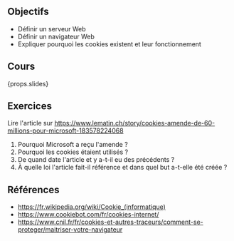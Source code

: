 ## Objectifs

- Définir un serveur Web
- Définir un navigateur Web
- Expliquer pourquoi les cookies existent et leur fonctionnement

## Cours

{props.slides}

## Exercices

Lire l'article sur https://www.lematin.ch/story/cookies-amende-de-60-millions-pour-microsoft-183578224068

1. Pourquoi Microsoft a reçu l'amende ?
2. Pourquoi les cookies étaient utilisés ?
3. De quand date l'article et y a-t-il eu des précédents ?
4. À quelle loi l'article fait-il référence et dans quel but a-t-elle été créée ?

## Références

- https://fr.wikipedia.org/wiki/Cookie_(informatique)
- https://www.cookiebot.com/fr/cookies-internet/
- https://www.cnil.fr/fr/cookies-et-autres-traceurs/comment-se-proteger/maitriser-votre-navigateur
